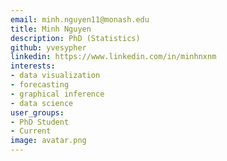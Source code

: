 ```yaml
---
email: minh.nguyen11@monash.edu
title: Minh Nguyen
description: PhD (Statistics)
github: yvesypher
linkedin: https://www.linkedin.com/in/minhnxnm
interests:
- data visualization
- forecasting
- graphical inference
- data science
user_groups:
- PhD Student
- Current
image: avatar.png
---
```

